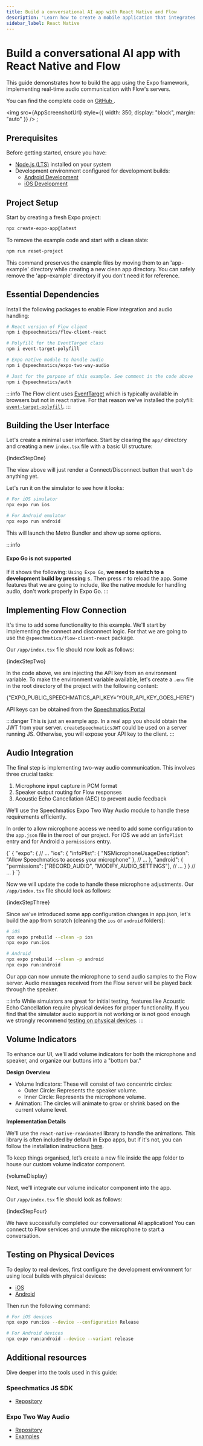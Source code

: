 ```yaml
---
title: Build a conversational AI app with React Native and Flow
description: 'Learn how to create a mobile application that integrates Speechmatics Flow service using React Native.'
sidebar_label: React Native
---
```




# Build a conversational AI app with React Native and Flow

This guide demonstrates how to build the app using the Expo framework, implementing real-time audio communication with Flow's servers.

You can find the complete code on [GitHub <GithubIcon size={16} />](https://github.com/speechmatics/flow-react-native-guide).

<img
  src={AppScreenshotUrl}
  style={{ width: 350, display: "block", margin: "auto" }}
/>
;

## Prerequisites

Before getting started, ensure you have:

- [Node.js (LTS)](https://nodejs.org/en/download) installed on your system
- Development environment configured for development builds:
  - [Android Development](https://docs.expo.dev/get-started/set-up-your-environment/?mode=development-build&buildEnv=local&platform=android&device=simulated)
  - [iOS Development](https://docs.expo.dev/get-started/set-up-your-environment/?mode=development-build&buildEnv=local&platform=ios&device=simulated)

## Project Setup

Start by creating a fresh Expo project:

```sh
npx create-expo-app@latest
```

To remove the example code and start with a clean slate:

```sh
npm run reset-project
```

This command preserves the example files by moving them to an 'app-example' directory while creating a new clean app directory.
You can safely remove the 'app-example' directory if you don't need it for reference.

## Essential Dependencies

Install the following packages to enable Flow integration and audio handling:

```sh
# React version of Flow client
npm i @speechmatics/flow-client-react

# Polyfill for the EventTarget class
npm i event-target-polyfill

# Expo native module to handle audio
npm i @speechmatics/expo-two-way-audio

# Just for the purpose of this example. See comment in the code above `createSpeechmaticsJWT`
npm i @speechmatics/auth
```

:::info
The Flow client uses [EventTarget](https://developer.mozilla.org/en-US/docs/Web/API/EventTarget) which is typically available in browsers but not in react native.
For that reason we've installed the polyfill: [`event-target-polyfill`](https://www.npmjs.com/package/event-target-polyfill).
:::

## Building the User Interface

Let's create a minimal user interface.
Start by clearing the `app/` directory and creating a new `index.tsx` file with a basic UI structure:

<CodeBlock language="tsx" title="app/index.tsx" showLineNumbers>
  {indexStepOne}
</CodeBlock>

The view above will just render a Connect/Disconnect button that won't do anything yet.

Let's run it on the simulator to see how it looks:

```sh
# For iOS simulator
npx expo run ios

# For Android emulator
npx expo run android
```

This will launch the Metro Bundler and show up some options.

:::info
#### Expo Go is not supported
If it shows the following: `Using Expo Go`, **we need to switch to a development build by pressing** <Kbd size="5">s</Kbd>. Then press <Kbd size="5">r</Kbd> to reload the app.
Some features that we are going to include, like the native module for handling audio, don't work properly in Expo Go.
:::

## Implementing Flow Connection

It's time to add some functionality to this example.
We'll start by implementing the connect and disconnect logic.
For that we are going to use the `@speechmatics/flow-client-react` package.

Our `/app/index.tsx` file should now look as follows:

<CodeBlock language="tsx" title="app/index.tsx" showLineNumbers>
  {indexStepTwo}
</CodeBlock>

In the code above, we are injecting the API key from an environment variable.
To make the environment variable available, let's create a `.env` file in the root directory of the project with the following content:

<CodeBlock language="sh" title=".env">
  {"EXPO_PUBLIC_SPEECHMATICS_API_KEY='YOUR_API_KEY_GOES_HERE"}
</CodeBlock>

API keys can be obtained from the [Speechmatics Portal](https://portal.speechmatics.com/api-keys)

:::danger
This is just an example app.
In a real app you should obtain the JWT from your server.
`createSpeechmaticsJWT` could be used on a server running JS.
Otherwise, you will expose your API key to the client.
:::

## Audio Integration

The final step is implementing two-way audio communication. This involves three crucial tasks:

1. Microphone input capture in PCM format
2. Speaker output routing for Flow responses
3. Acoustic Echo Cancellation (AEC) to prevent audio feedback

We'll use the Speechmatics Expo Two Way Audio module to handle these requirements efficiently.

In order to allow microphone access we need to add some configuration to the `app.json` file in the root of our project.
For iOS we add an `infoPlist` entry and for Android a `permissions` entry.

<CodeBlock language="json" title="app.json">
{`
{
    "expo": {
      // ...
      "ios": {
        "infoPlist": {
        "NSMicrophoneUsageDescription": "Allow Speechmatics to access your microphone"
      },
      // ...
      },
      "android": {
        "permissions": ["RECORD_AUDIO", "MODIFY_AUDIO_SETTINGS"],
        // ...
      }
    }
    // ...
}
`}
</CodeBlock>

Now we will update the code to handle these microphone adjustments. Our `/app/index.tsx` file should look as follows:

<CodeBlock language="tsx" title="app/index.tsx" showLineNumbers>
  {indexStepThree}
</CodeBlock>

Since we've introduced some app configuration changes in app.json, let's build the app from scratch (cleaning the `ios` or `android` folders):

```sh
# iOS
npx expo prebuild --clean -p ios
npx expo run:ios

# Android
npx expo prebuild --clean -p android
npx expo run:android
```

Our app can now unmute the microphone to send audio samples to the Flow server. Audio messages received from the Flow server will be played back through the speaker.

:::info
While simulators are great for initial testing, features like Acoustic Echo Cancellation require physical devices for proper functionality.
If you find that the simulator audio support is not working or is not good enough we strongly recommend [testing on physical devices](#testing-on-physical-devices).
:::

## Volume Indicators

To enhance our UI, we'll add volume indicators for both the microphone and speaker, and organize our buttons into a "bottom bar."

**Design Overview**

- Volume Indicators: These will consist of two concentric circles:
  - Outer Circle: Represents the speaker volume.
  - Inner Circle: Represents the microphone volume.
- Animation: The circles will animate to grow or shrink based on the current volume level.

**Implementation Details**

We'll use the `react-native-reanimated` library to handle the animations.
This library is often included by default in Expo apps, but if it's not, you can follow the installation instructions [here](https://docs.swmansion.com/react-native-reanimated/docs/fundamentals/get-started/#installation).

To keep things organised, let’s create a new file inside the app folder to house our custom volume indicator component.

<CodeBlock language="tsx" title="app/volume-display.tsx" showLineNumbers>
  {volumeDisplay}
</CodeBlock>

Next, we'll integrate our volume indicator component into the app.

Our `/app/index.tsx` file should look as follows:

<CodeBlock language="tsx" title="app/index.tsx" showLineNumbers>
  {indexStepFour}
</CodeBlock>

We have successfully completed our conversational AI application! You can connect to Flow services and unmute the microphone to start a conversation.

## Testing on Physical Devices

To deploy to real devices, first configure the development environment for using local builds with physical devices:

- [iOS](https://docs.expo.dev/get-started/set-up-your-environment/?mode=development-build&buildEnv=local&platform=ios&device=physical)
- [Android](https://docs.expo.dev/get-started/set-up-your-environment/?mode=development-build&buildEnv=local)

Then run the following command:

```sh
# For iOS devices
npx expo run:ios --device --configuration Release

# For Android devices
npx expo run:android --device --variant release
```

## Additional resources

Dive deeper into the tools used in this guide:

### Speechmatics JS SDK

- [Repository](https://github.com/speechmatics/speechmatics-js-sdk)

### Expo Two Way Audio

- [Repository](https://github.com/speechmatics/expo-two-way-audio)
- [Examples](https://github.com/speechmatics/expo-two-way-audio/tree/main/examples)
